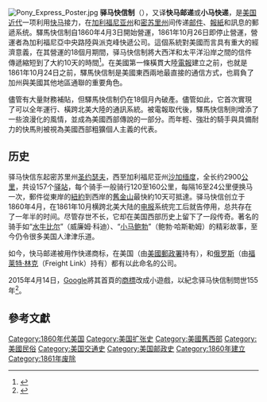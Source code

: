 {{expand language|1=en|page=|time=2019-03-11T14:05:23+00:00}}
[[File:Pony_Express_Poster.jpg|right]]
'''驿马快信制'''（{{lang-en|Pony Express}}），又译'''快马邮递'''或'''小马快递'''，是[[美国|美国]][[近代|近代]]一项利用[[快马|快马]]接力，在[[加利福尼亚州|加利福尼亚州]]和[[密苏里州|密苏里州]]间传递[[邮件|邮件]]、[[報紙|報紙]]和訊息的郵遞系统。驛馬快信制自1860年4月3日開始營運，1861年10月26日即停止營運，營運者為加利福尼亞中央路陸與派克峰快遞公司。這個系統對美國而言具有重大的經濟意義，在其營運的18個月期間，驿马快信制將大西洋和太平洋沿岸之間的信件傳遞縮短到了大約10天的時間<ref>{{Cite book|chapter=|url=http://archive.org/details/storyponyexpres00bradgoog|publisher=A. C. McClurg & co.|date=1913|language=en|last=Glenn Danford Bradley|title=The Story of the Pony Express: An Account of the Most Remarkable Mail Service Ever in Existence}}</ref>。在美國第一條橫貫大陸[[电报|電報]]建立之前，也就是1861年10月24日之前，驛馬快信制是美國東西兩地最直接的通信方式，也肩負了加州與美國其他地區通聯的重要角色。

儘管有大量財務補貼，但驛馬快信制仍在18個月內破產。儘管如此，它首次實現了可以全年運行、橫跨北美大陸的通訊系統。被電報取代後，驛馬快信制則增添了一些浪漫化的風情，並成為美國西部傳說的一部分。而年輕、強壯的騎手與具備耐力的快馬則被視為美國西部粗獷個人主義的代表。

==历史==
驿马快信东起密苏里州[[聖約瑟夫_(密蘇里州)|圣约瑟夫]]，西至加利福尼亚州[[沙加缅度|沙加缅度]]，全长约2900[[公里|公里]]，共设157个[[驿站|驿站]]，每个骑手一般骑行120至160公里，每隔16至24公里便换马一次，郵件從東岸的[[紐約|紐約]]到西岸的[[舊金山|舊金山]]最快約10天可抵達。驿马快信创立于1860年4月，在1861年10月横跨北美大陆的[[电报|电报]]系统完工后就告停用，总共存在了一年半的时间。尽管存世不长，它却在美国西部历史上留下了一段传奇。著名的骑手如“[[水牛比尔|水牛比尔]]”（威廉姆·科迪）、“[[小马鲍勃|小马鲍勃]]”（鲍勃·哈斯勒姆）的精彩故事，至今仍令很多美国人津津乐道。

如今，快马邮递被用作快递商标，在美国（由[[美國郵政署|美國郵政署]]持有），和[[俄罗斯|俄罗斯]]（由[[福莱特·林克|福莱特·林克]]（Freight Link）持有）都有以此命名的公司。

2015年4月14日，[[Google|Google]]將其首頁的[[Doodle|商標]]改成小遊戲，以紀念驿马快信制問世155年<ref>{{Cite web|title=小馬快遞桌遊問世 155 週年|url=https://www.google.com/doodles/155th-anniversary-of-the-pony-express?hl=zh-TW|access-date=2021-06-29|work=www.google.com|language=zh-TW}}</ref>。

== 參考文獻 ==
<references />
[[Category:1860年代美国|Category:1860年代美国]]
[[Category:美国扩张史|Category:美国扩张史]]
[[Category:美國舊西部|Category:美國舊西部]]
[[Category:美國民俗|Category:美國民俗]]
[[Category:美国交通史|Category:美国交通史]]
[[Category:美国邮政史|Category:美国邮政史]]
[[Category:1860年建立|Category:1860年建立]]
[[Category:1861年废除|Category:1861年废除]]